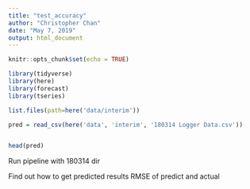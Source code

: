 ```yaml
---
title: "test_accuracy"
author: "Christopher Chan"
date: "May 7, 2019"
output: html_document
---
```


```r
knitr::opts_chunk$set(echo = TRUE)
```

```r
library(tidyverse)
library(here)
library(forecast)
library(tseries)
```


```r
list.files(path=here('data/interim'))
```


```r
pred = read_csv(here('data', 'interim', '180314 Logger Data.csv'))


head(pred)
```

Run pipeline with 180314 dir

Find out how to get predicted results
RMSE of predict and actual
